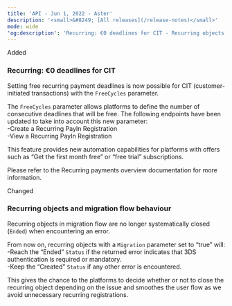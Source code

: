 ```yaml
---
title: 'API - Jun 1, 2022 - Aster'  
description: '<small>&#8249; [All releases](/release-notes)</small>'  
mode: wide  
'og:description': 'Recurring: €0 deadlines for CIT - Recurring objects and migration flow behaviour'  
---
```

  
  <div class="pill pill-green">Added</div> 
  
### Recurring: €0 deadlines for CIT  

Setting free recurring payment deadlines is now possible for CIT (customer-initiated transactions) with the `FreeCycles` parameter.  

The `FreeCycles` parameter allows platforms to define the number of consecutive deadlines that will be free. The following endpoints have been updated to take into account this new parameter:  
-Create a Recurring PayIn Registration  
-View a Recurring PayIn Registration  

This feature provides new automation capabilities for platforms with offers such as “Get the first month free” or “free trial” subscriptions.  

Please refer to the Recurring payments overview documentation for more information.  
  <div class="pill pill-blue">Changed</div> 
  
### Recurring objects and migration flow behaviour  

Recurring objects in migration flow are no longer systematically closed (`Ended`) when encountering an error.  

From now on, recurring objects with a `Migration` parameter set to “true” will:  
-Reach the “Ended” `Status` if the returned error indicates that 3DS authentication is required or mandatory.  
-Keep the “Created” `Status` if any other error is encountered.  

This gives the chance to the platforms to decide whether or not to close the recurring object depending on the issue and smoothes the user flow as we avoid unnecessary recurring registrations.